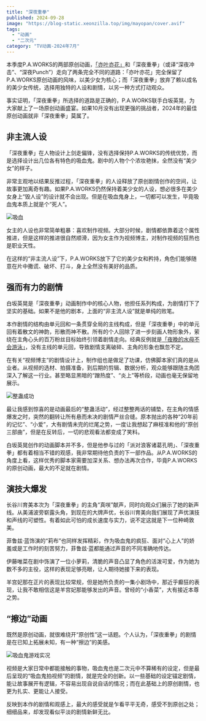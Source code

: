 ```yaml
---
title: "深夜重拳"
published: 2024-09-28
image: "https://blog-static.xeonzilla.top/img/mayopan/cover.avif"
tags:
  - "动画"
  - "二次元"
category: "TV动画-2024年7月"
---
```

本季度P.A.WORKS的两部原创动画，[「亦叶亦花」](/posts/narenare/)和「深夜重拳」（或译“深夜冲击”、“深夜Punch”）走向了两条完全不同的道路：「亦叶亦花」完全保留了P.A.WORKS原创动画的风味，以美少女为核心；而「深夜重拳」放弃了赖以成名的美少女传统，选择用独特的人设和剧情，以另一种方式打动观众。

事实证明，「深夜重拳」所选择的道路是正确的，P.A.WORKS联手白坂英晃，为大家献上了一场原创动画盛宴。如果10月没有出现更强的挑战者，2024年的最佳原创动画就非「深夜重拳」莫属了。

## 非主流人设
「深夜重拳」在人物设计上剑走偏锋，没有选择保持P.A.WORKS的传统优势，而是选择设计出几位各有特色的吸血鬼。剧中的人物个个浓妆艳抹，全然没有“美少女”的样子。

非常主观地以结果反推过程，「深夜重拳」的人设释放了原创剧情创作的空间，让故事更加离奇有趣。如果P.A.WORKS仍然保持着美少女的人设，想必很多在美少女身上“毁人设”的设计就不会出现。但是在吸血鬼身上，一切都可以发生，毕竟吸血鬼本质上就是个“死人”。

![吸血](https://blog-static.xeonzilla.top/img/mayopan/01.avif "吸血")

女主的人设也非常简单粗暴：喜欢制作视频。大部分时候，剧情都依靠着这个属性推进，但是这样的推进很自然顺滑，因为女主作为视频博主，对制作视频的狂热也是职业天性。

在这样的“非主流人设”下，P.A.WORKS放下了它的美少女和矜持，角色们能够随意在片中撒谎、破坏、打斗，身上全然没有美好的品质。

## 强而有力的剧情
白坂英晃是「深夜重拳」动画制作中的核心人物，他担任系列构成，为剧情打下了坚实的基础。如果不是他的剧本，上面的“非主流人设”就是单纯的败笔。

本作剧情的结构由单元回和一条贯穿全局的主线构成，但是「深夜重拳」中的单元回有着散文的神韵，形散而神不散。所有的个人回除了进一步刻画人物形象外，萦绕在主角心头的百万粉丝目标始终引领着剧情走向。经典反例就是[「夜晚的水母不会游泳」](/posts/yorukura/)，没有主线的单元回，导致剧情支离破碎、主角的形象也飘忽不定。

在有关“视频博主”的剧情设计上，制作组也是做足了功课，仿佛脚本家们真的是从业者。从视频的选材、拍摄准备，到后期的剪辑、数据分析，观众能够跟随主角团深入了解这一行业。甚至略显黑暗的“蹭热度”、“炎上”等桥段，动画也毫无保留地展示。

![整蛊成功](https://blog-static.xeonzilla.top/img/mayopan/02.avif "整蛊成功")

最让我感到惊喜的是动画最后的“整蛊活动”，经过整整两话的铺垫，在主角的情感爆发之时，突然的翻转让所有悬而未决的剧情严丝合缝。原本抛出的各种“20年前的记忆”、“小爱”，大有剧情未完的烂尾之势，一度让我想起了麻枝准和他的“原创三部曲”，但是在反转后，一切的悲观看法都变成了笑料。

白坂英晃创作的动画脚本并不多，但是他参与过的「派对浪客诸葛孔明」、「深夜重拳」都有着相当不错的观感，我非常期待他负责的下一部作品。从P.A.WORKS的角度上看，这样优秀的脚本家需要加深关系、想办法再次合作，毕竟P.A.WORKS的原创动画，最大的不足就在剧情。

## 演技大爆发
长谷川育美本次为「深夜重拳」的主角“真咲”献声，同时向观众们展示了她的新声线。从美浦波旁崭露头角，到现在的大牌声优，长谷川育美向我们展现了声优演技和声线的可塑性。有着如此可怕的成长速度与实力，说不定这就是下一位种崎敦美。

菲鲁兹·蓝饰演的“莉布”也同样发挥精彩，作为吸血鬼的疯狂、面对“心上人”的娇羞或是工作时的刻苦努力，菲鲁兹·蓝都能通过声音的不同准确地传达。

伊藤唯菜在剧中饰演了一位小萝莉，清脆的声音凸显了角色的活泼可爱，作为她为数不多的主役，这样的表现足够亮眼，让人期待她接下来的表现。

羊宫妃那在正片的表现比较常规，但是她所负责的一集小剧场中，那近乎癫狂的表现，让我不敢相信这是羊宫妃那能够发出的声音。曾经的“小香菜”，大有接近本尊之势。

## “擦边”动画
既然是原创动画，就很难绕开“原创性”这一话题。个人认为，「深夜重拳」的剧情是在已知上拓展未知，有一种“擦边”的美感。

![吸血鬼游戏实况](https://blog-static.xeonzilla.top/img/mayopan/03.avif "吸血鬼游戏实况")

视频是大家日常中都能接触的事物，吸血鬼也是二次元中不算稀有的设定，但是最后呈现的“吸血鬼拍视频”的剧情，就是完全的创新。以一些基础的设定锚定剧情，能让故事展开有逻辑，不容易出现自说自话的情况；而在此基础上的原创剧情，也更为扎实、更能让人接受。

反映到本作的剧情和观感上，最大的感受就是乍看平平无奇，感受不到原创之处；细细品来，却发现看似平淡的剧情新鲜无比。
